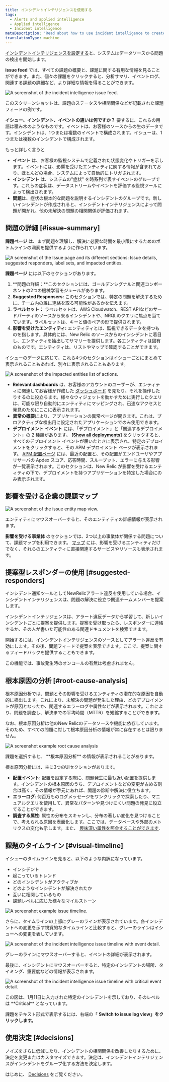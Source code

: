 ```yaml
---
title: インシデントインテリジェンスを使用する
tags:
  - Alerts and applied intelligence
  - Applied intelligence
  - Incident intelligence
metaDescription: 'Read about how to use incident intelligence to create an overview of all your alert incidents, their sources, and related events.'
translationType: machine
---
```










[インシデントインテリジェンスを設定する](/docs/alerts-applied-intelligence/applied-intelligence/incident-intelligence/get-started-incident-intelligence/#get-started)と、システムはデータソースから問題の検出を開始します。

**issue feed** では、すべての課題の概要と、課題に関する有用な情報を見ることができます。また、個々の課題をクリックすると、分析サマリ、イベントログ、関連する課題の詳細など、より詳細な情報を得ることができます。

<img
  title="The incident intelligence issue feed."
  alt="A screenshot of the incident intelligence issue feed."
  src={issueFeed}
/>

<figcaption>
  このスクリーンショットは、課題のステータスや相関関係などが記載された課題フィードの例です。
</figcaption>

**イシュー、インシデント、イベントの違いは何ですか？** 要するに、これらの用語は積み木のようなものです。イベントは、お客様のソースからの生のデータです。インシデントは、1つまたは複数のイベントで構成されます。イシューは、1つまたは複数のインシデントで構成されます。

もっと詳しく言うと

* **イベント** は、お客様の監視システムで定義された状態変化やトリガーを示します。イベントには、影響を受けたエンティティに関する情報が含まれており、ほとんどの場合、システムによって自動的にトリガされます。
* **インシデント** は、システムの"症状" を時系列で表すイベントのグループです。これらの症状は、データストリームやイベントを評価する監視ツールによって検出されます。
* **問題**は、症状の根本的な問題を説明するインシデントのグループです。新しいインシデントが作成されると、インシデントインテリジェンスによって問題が開かれ、他の未解決の問題の相関関係が評価されます。

## 問題の詳細 [#issue-summary]

**課題ページ** は、まず問題を理解し、解決に必要な時間を最小限にするためのボトムラインの洞察を提供するように作られています。

<img
  title="The Issue page and its different sections: Issue details, suggested responders, label sets, and impacted entities."
  alt="A screenshot of the Issue page and its different sections: Issue details, suggested responders, label sets, and impacted entities."
  src={screenShot20201021At93239Am}
/>

**課題ページ** には以下のセクションがあります。

1. **問題の詳細：**このセクションには、ゴールデンシグナルと関連コンポーネントの2つの機械学習モジュールがあります。
2. **Suggested Responsers:** このセクションでは、特定の問題を解決するために、チーム内の誰に連絡を取る可能性があるかを伝えます。
3. **ラベルセット：** ラベルセットは、AWS Cloudwatch、REST APIなどのサードパーティのソースから来るインシデントや、NRQLのクエリに焦点を当てています。ラベルセットは、キーと値のペアの形で提供されます。
4. **影響を受けたエンティティ:** エンティティとは、監視できるデータを持つものを指します。具体的には、New Relic のソースからのインシデントに着目し、エンティティを抽出してサマリーを提供します。各エンティティは固有のものです。エンティティは、リストやマップで確認することができます。

イシューのデータに応じて、これら4つのセクションはイシューごとにまとめて表示されることもあれば、別々に表示されることもあります。

<img
  title="The impacted entities list of actions."
  alt="A screenshot of the impacted entities list of actions."
  src={impactedEntitiesActions}
/>

* **Relevant dashboards** は、お客様のアカウントのユーザーが、エンティティに関連してお客様が作成した [ダッシュボード](/docs/query-your-data/explore-query-data/dashboards/introduction-dashboards/) を見たり、それを操作したりするのに役立ちます。様々なウィジェットを動かすために実行したクエリは、可能な限り自動的にエンティティにマッピングされ、迅速なアクセスと発見のためにここに表示されます。
* **異常の概要**により、アプリケーションの異常ページが開きます。これは、プロアクティブな検出用に設定されたアプリケーションでのみ使用できます。
* **デプロイメント イベント** には、「デプロイメント」と「関連するデプロイメント」の 2 種類があります。 **[\[Show all deployments\]](/whats-new/applied-intelligence-deployment-events-issue-feed)** をクリックすると、すべてのデプロイメント イベントが届いたときに表示され、特定のデプロイメントをクリックすると、その APM デプロイメント ページが表示されます。 [APM 配置ページ](/docs/apm/apm-ui-pages/events/deployments-page-view-impact-your-app-users) には、最近の配置と、その配置がエンドユーザやアプリサーバの Apdex スコア、応答時間、スループット、エラーに与える影響が一覧表示されます。このセクションは、New Relic が影響を受けるエンティティの下で、デプロイメントを持つアプリケーションを特定した場合にのみ表示されます。

## 影響を受ける企業の課題マップ

<img
  title="The issue entity map view."
  alt="A screenshot of the issue entity map view."
  src={issueEntityMap}
/>

<figcaption>
  エンティティにマウスオーバーすると、そのエンティティの詳細情報が表示されます。
</figcaption>

**影響を受ける事業体** のセクションでは、2つ以上の事業体が関係する問題について、課題マップを利用できます。 [マップ](/docs/new-relic-one/use-new-relic-one/ui-data/maps-in-context/) には、影響を受けるエンティティだけでなく、それらのエンティティに直接関連するサービスやリソースも表示されます。

## 提案型レスポンダーの使用 [#suggested-responders]

インシデント通知ツールとしてNewRelicアラート違反を使用している場合、インシデントインテリジェンスは、問題の解決に役立つ関連チームメンバーを提案します。

インシデントインテリジェンスは、アラート違反データから学習して、新しいインシデントごとに提案を提供します。提案を受け取ったら、レスポンダーに連絡するか、その人が書いた可能性のある関連ドキュメントを検索できます。

開始するには、インシデントインテリジェンスのソースとしてアラート違反を有効にします。その後、問題フィードで提案を表示できます。ここで、提案に関するフィードバックを提供することもできます。

<Callout variant="important">
  この機能では、事故発生時のオンコールの有無は考慮されません。
</Callout>

## 根本原因の分析 [#root-cause-analysis]

根本原因分析では、問題とその影響を受けるエンティティの潜在的な原因を自動的に検出します。これにより、未解決の問題が発生した理由、どのデプロイメントが原因となったか、関連するエラーログや属性などが表示されます。これにより、問題を調査し、解決までの平均時間（MTTR）を短縮することができます。

<Callout variant="tip">
  なお、根本原因分析は他のNew Relicのデータソースや機能に依存しています。そのため、すべての問題に対して根本原因分析の情報が常に存在するとは限りません。
</Callout>

<img
  title="An example root cause analysis."
  alt="A screenshot example root cause analysis"
  src={rootCauseAnalysis}
/>

<figcaption>
  課題を選択すると、 **根本原因分析** の情報が表示されることがあります。
</figcaption>

根本原因分析には、主に3つのUIセクションがあります。

* **配置イベント**: 配置を設定する際に、問題発生に最も近い配置を提供します。インシデントの根本原因のうち、デプロイメントなどの変更が占める割合は高く、その情報が手元にあれば、問題の診断や解決に役立ちます。
* **エラーログ**: 何百万ものログメッセージをワンクリックで探索したり、マニュアルクエリを使用して、異常なパターンや見つけにくい問題の発見に役立てることができます。
* **調査する属性**: 属性の分布をスキャンし、分布の著しい変化を見つけることで、考えられる原因を表面化します。ここでは、データベースや外部のメトリクスの変化も示します。また、 [興味深い属性を照会することができます](/docs/query-your-data/nrql-new-relic-query-language/get-started/introduction-nrql-new-relics-query-language).

## 課題のタイムライン [#visual-timeline]

イシューのタイムラインを見ると、以下のような内訳になっています。

* インシデント
* 起こっているトレンド
* どのインシデントがアクティブか
* どのようなインシデントが解決されたか
* 互いに相関しているもの
* 課題レベルに応じた様々なマイルストーン

<img
  title="An example issue timeline."
  alt="A screenshot example issue timeline."
  src={incidentsTimeline}
/>

さらに、タイムラインの上部にグレーのラインが表示されています。各インシデントへの変更を示す視覚的なタイムラインと比較すると、グレーのラインはイシューへの変更を表しています。

<img
  title="The incident intelligence issue timeline with event detail."
  alt="A screenshot of the incident intelligence issue timeline with event detail."
  src={screenshotIncidentIntelligenceTimelineEventDetail}
/>

<figcaption>
  グレーのラインにマウスオーバーすると、イベントの詳細が表示されます。
</figcaption>

最後に、インシデントにマウスオーバーすると、特定のインシデントの場所、タイミング、重要度などの情報が表示されます。

<img
  title="The incident intelligence issue timeline with critical event detail."
  alt="A screenshot of the incident intelligence issue timeline with critical event detail."
  src={screenshotIncidentIntelligenceCriticalEventDetail}
/>

<figcaption>
  この図は、1月11日に入力された特定のインシデントを示しており、そのレベルは **Critical** となっています。
</figcaption>

課題をテキスト形式で表示するには、右端の「 **Switch to issue log view」をクリックします。**

## 使用決定 [#decisions]

ノイズをさらに低減したり、インシデントの相関関係を改善したりするために、決定を変更またはカスタマイズできます。決定は、インシデントインテリジェンスがインシデントをグループ化する方法を決定します。

はじめに、 [Decisions](/docs/new-relic-one/use-new-relic-one/new-relic-ai/get-started-decisions) をご覧ください。
